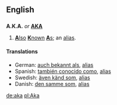 ==English==

==={{Abbreviation}}===
'''A.K.A.''' ''or'' '''[[AKA]]'''
# [[also|'''A'''lso]] [[known|'''K'''nown]] [[as|'''A'''s]]; an [[alias]].

====Translations====
<!--Add ABBREVIATIONS here where these exist, rather than full forms-->
*German: [[auch bekannt als]], [[alias]] <!-- [[ABA]] ?? -->
*Spanish: [[también conocido como]], [[alias]] <!-- [[TCC]] ?? -->
*Swedish: [[även känd som]], [[alias]] <!-- [[ÄKS]] ?? -->
*Danish: [[den samme som]], [[alias]] <!-- [[DSS]  ??-->

[[de:aka]]
[[pl:Aka]]